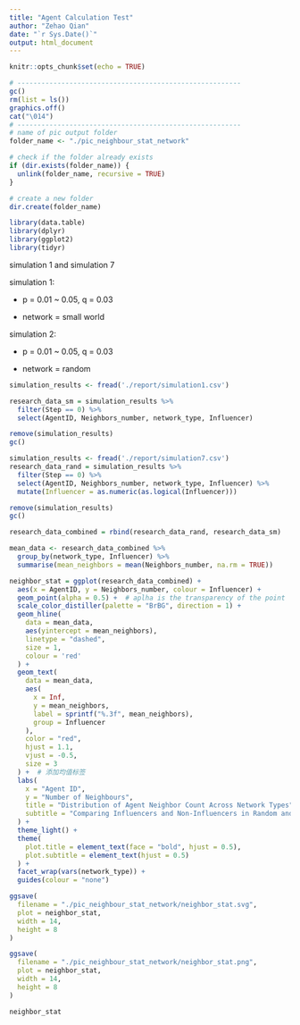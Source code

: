 ```yaml
---
title: "Agent Calculation Test"
author: "Zehao Qian"
date: "`r Sys.Date()`"
output: html_document
---
```


```r
knitr::opts_chunk$set(echo = TRUE)
```

```r
# --------------------------------------------------------
gc()
rm(list = ls())
graphics.off()
cat("\014")
# --------------------------------------------------------
# name of pic output folder
folder_name <- "./pic_neighbour_stat_network"

# check if the folder already exists
if (dir.exists(folder_name)) {
  unlink(folder_name, recursive = TRUE)
}

# create a new folder
dir.create(folder_name)
```

```r
library(data.table)
library(dplyr)
library(ggplot2)
library(tidyr)
```

simulation 1 and simulation 7

simulation 1:

-   p = 0.01 \~ 0.05, q = 0.03

-   network = small world

simulation 2:

-   p = 0.01 \~ 0.05, q = 0.03

-   network = random

```r
simulation_results <- fread('./report/simulation1.csv')
```

```r
research_data_sm = simulation_results %>%
  filter(Step == 0) %>%
  select(AgentID, Neighbors_number, network_type, Influencer)
```

```r
remove(simulation_results)
gc()
```

```r
simulation_results <- fread('./report/simulation7.csv')
research_data_rand = simulation_results %>%
  filter(Step == 0) %>%
  select(AgentID, Neighbors_number, network_type, Influencer) %>%
  mutate(Influencer = as.numeric(as.logical(Influencer)))

remove(simulation_results)
gc()
```

```r
research_data_combined = rbind(research_data_rand, research_data_sm)
```

```r
mean_data <- research_data_combined %>%
  group_by(network_type, Influencer) %>%
  summarise(mean_neighbors = mean(Neighbors_number, na.rm = TRUE))
```

```r
neighbor_stat = ggplot(research_data_combined) +
  aes(x = AgentID, y = Neighbors_number, colour = Influencer) +
  geom_point(alpha = 0.5) +  # aplha is the transparency of the point
  scale_color_distiller(palette = "BrBG", direction = 1) +
  geom_hline(
    data = mean_data,
    aes(yintercept = mean_neighbors),
    linetype = "dashed",
    size = 1,
    colour = 'red'
  ) +
  geom_text(
    data = mean_data,
    aes(
      x = Inf,
      y = mean_neighbors,
      label = sprintf("%.3f", mean_neighbors),
      group = Influencer
    ),
    color = "red",
    hjust = 1.1,
    vjust = -0.5,
    size = 3
  ) +  # 添加均值标签
  labs(
    x = "Agent ID",
    y = "Number of Neighbours",
    title = "Distribution of Agent Neighbor Count Across Network Types",
    subtitle = "Comparing Influencers and Non-Influencers in Random and Small World Networks"
  ) +
  theme_light() +
  theme(
    plot.title = element_text(face = "bold", hjust = 0.5),
    plot.subtitle = element_text(hjust = 0.5)
  ) +
  facet_wrap(vars(network_type)) +
  guides(colour = "none")

ggsave(
  filename = "./pic_neighbour_stat_network/neighbor_stat.svg",
  plot = neighbor_stat,
  width = 14,
  height = 8
)

ggsave(
  filename = "./pic_neighbour_stat_network/neighbor_stat.png",
  plot = neighbor_stat,
  width = 14,
  height = 8
)

neighbor_stat
```

```r

```

